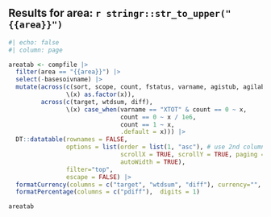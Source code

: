 ## Results for area: `r stringr::str_to_upper("{{area}}")`

```r
#| echo: false
#| column: page

areatab <- compfile |>
  filter(area == "{{area}}") |> 
  select(-basesoivname) |> 
  mutate(across(c(sort, scope, count, fstatus, varname, agistub, agilabel),
                \(x) as.factor(x)),
         across(c(target, wtdsum, diff),
                \(x) case_when(varname == "XTOT" & count == 0 ~ x,
                               count == 0 ~ x / 1e6,
                               count == 1 ~ x,
                               .default = x))) |> 
  DT::datatable(rownames = FALSE,
                options = list(order = list(1, "asc"), # use 2nd column (1) for sorting
                               scrollX = TRUE, scrollY = TRUE, paging = TRUE, pageLength = 25,
                               autoWidth = TRUE),
                filter="top",
                escape = FALSE) |>
  formatCurrency(columns = c("target", "wtdsum", "diff"), currency="", digits=1) |> 
  formatPercentage(columns = c("pdiff"),  digits = 1)

areatab

```


